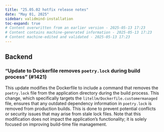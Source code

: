 ```yaml
---
title: "25.05.02 hotfix release notes"
date: "May 01, 2025"
sidebar: validmind-installation
toc-expand: true
# Content overwritten from an earlier version - 2025-05-13 17:23
# Content contains machine-generated information - 2025-05-13 17:23
# Content machine-edited and validated - 2025-05-13 17:23
---
```


## Backend
<!--- Tag: [cmvm/25.05.02](https://github.com/validmind/backend/releases/tag/cmvm/25.05.02) --->
<!--- Compare API call: gh api repos/validmind/backend/compare/e8bd2e94f40b626fb61596f0d7cb568cbd5b4a21...e8bd2e94f40b626fb61596f0d7cb568cbd5b4a21 --->

<!-- ### Changes with no label -->

<!--- PR #1421: https://github.com/validmind/backend/pull/1421 --->
### "Update to Dockerfile removes `poetry.lock` during build process" (#1421)

This update modifies the Dockerfile to include a command that removes the `poetry.lock` file from the application directory during the build process. This change, which specifically targets the `litellm/Dockerfile.customermanaged` file, ensures that any outdated dependency information in `poetry.lock` is removed from production builds. This is done to prevent potential conflicts or security issues that may arise from stale lock files. Note that this modification does not impact the application's functionality; it is solely focused on improving build-time file management.


<!--- ## Frontend --->
<!--- Tag: [cmvm/25.05.02](https://github.com/validmind/frontend/releases/tag/cmvm/25.05.02) --->
<!--- Compare API call: gh api repos/validmind/frontend/compare/ad63f732dee826862a4964af2edc9ab5fe69e709...ad63f732dee826862a4964af2edc9ab5fe69e709 --->
<!-- No public PRs found for this release -->

<!--- ## Agents --->
<!--- Tag: [cmvm/25.05.02](https://github.com/validmind/agents/releases/tag/cmvm/25.05.02) --->
<!--- Compare API call: gh api repos/validmind/agents/compare/d9c9fe5f27cfcfe8c87003d3cbb4d5ec083122eb...d9c9fe5f27cfcfe8c87003d3cbb4d5ec083122eb --->
<!-- No public PRs found for this release -->

<!--- ## Documentation --->
<!--- Tag: [cmvm/25.05.02](https://github.com/validmind/documentation/releases/tag/cmvm/25.05.02) --->
<!--- Compare API call: gh api repos/validmind/documentation/compare/a43dbe7f31d943df0b8d187060983bbdc89c8ac9...a43dbe7f31d943df0b8d187060983bbdc89c8ac9 --->
<!-- No public PRs found for this release -->
